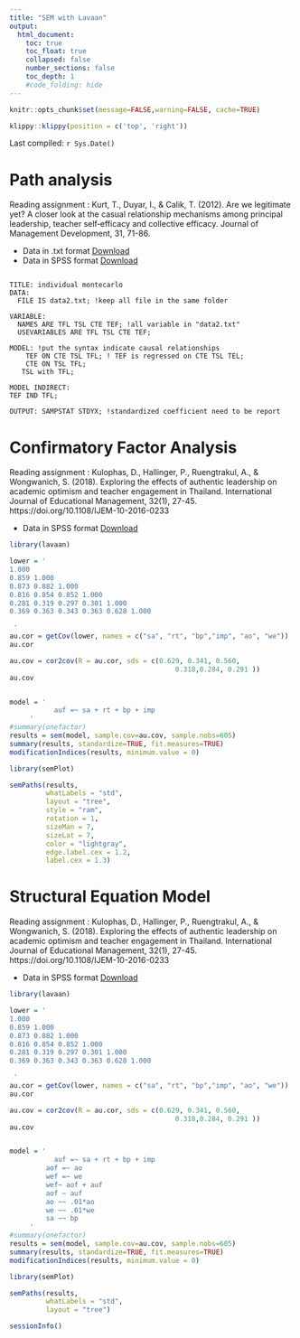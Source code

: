 ```yaml
---
title: "SEM with Lavaan"
output:
  html_document:
    toc: true
    toc_float: true
    collapsed: false
    number_sections: false
    toc_depth: 1
    #code_folding: hide
---
```



```r
knitr::opts_chunk$set(message=FALSE,warning=FALSE, cache=TRUE)
```
```r
klippy::klippy(position = c('top', 'right'))
```


Last compiled: `r Sys.Date()`


# Path analysis

Reading assignment : Kurt, T., Duyar, I., & Calik, T. (2012). Are we legitimate yet? A closer look at the casual relationship mechanisms among principal leadership, teacher self‐efficacy and collective efficacy. Journal of Management Development, 31, 71-86. 

- Data in .txt format [Download](https://github.com/trsamp/SEM101/blob/main/data/01PA.txt)
- Data in SPSS format [Download](https://github.com/trsamp/SEM101/blob/main/data/01PA.sav)

```

TITLE: individual montecarlo
DATA:
  FILE IS data2.txt; !keep all file in the same folder

VARIABLE:
  NAMES ARE TFL TSL CTE TEF; !all variable in "data2.txt"
  USEVARIABLES ARE TFL TSL CTE TEF; 

MODEL: !put the syntax indicate causal relationships
	TEF ON CTE TSL TFL; ! TEF is regressed on CTE TSL TEL;
	CTE ON TSL TFL;
   TSL with TFL;

MODEL INDIRECT:
TEF IND TFL;

OUTPUT: SAMPSTAT STDYX; !standardized coefficient need to be report

```

# Confirmatory Factor Analysis

Reading assignment : Kulophas, D., Hallinger, P., Ruengtrakul, A., & Wongwanich, S. (2018). Exploring the effects of authentic leadership on academic optimism and teacher engagement in Thailand. International Journal of Educational Management, 32(1), 27-45. https://doi.org/10.1108/IJEM-10-2016-0233

- Data in SPSS format [Download](https://github.com/trsamp/SEM101/blob/main/data/03SEM.sav)

```r
library(lavaan)

lower = '
1.000 
0.859 1.000 
0.873 0.882 1.000
0.816 0.854 0.852 1.000
0.281 0.319 0.297 0.301 1.000
0.369 0.363 0.343 0.363 0.628 1.000

 '
au.cor = getCov(lower, names = c("sa", "rt", "bp","imp", "ao", "we"))
au.cor

au.cov = cor2cov(R = au.cor, sds = c(0.629, 0.341, 0.560, 
                                         0.318,0.284, 0.291 ))
au.cov


model = '
	 	   auf =~ sa + rt + bp + imp
 	 '
#summary(onefactor)
results = sem(model, sample.cov=au.cov, sample.nobs=605)
summary(results, standardize=TRUE, fit.measures=TRUE)
modificationIndices(results, minimum.value = 0)

library(semPlot)

semPaths(results,
         whatLabels = "std",
         layout = "tree",
         style = "ram",
         rotation = 1,
         sizeMan = 7,
         sizeLat = 7,
         color = "lightgray",
         edge.label.cex = 1.2,
         label.cex = 1.3)

```




# Structural Equation Model

Reading assignment : Kulophas, D., Hallinger, P., Ruengtrakul, A., & Wongwanich, S. (2018). Exploring the effects of authentic leadership on academic optimism and teacher engagement in Thailand. International Journal of Educational Management, 32(1), 27-45. https://doi.org/10.1108/IJEM-10-2016-0233

- Data in SPSS format [Download](https://github.com/trsamp/SEM101/blob/main/data/03SEM.sav)

```r
library(lavaan)

lower = '
1.000 
0.859 1.000 
0.873 0.882 1.000
0.816 0.854 0.852 1.000
0.281 0.319 0.297 0.301 1.000
0.369 0.363 0.343 0.363 0.628 1.000

 '
au.cor = getCov(lower, names = c("sa", "rt", "bp","imp", "ao", "we"))
au.cor

au.cov = cor2cov(R = au.cor, sds = c(0.629, 0.341, 0.560, 
                                         0.318,0.284, 0.291 ))
au.cov


model = '
	 	   auf =~ sa + rt + bp + imp
	     aof =~ ao
	     wef =~ we
	     wef~ aof + auf
	     aof ~ auf
	     ao ~~ .01*ao
	     we ~~ .01*we
	     sa ~~ bp
 	 '
#summary(onefactor)
results = sem(model, sample.cov=au.cov, sample.nobs=605)
summary(results, standardize=TRUE, fit.measures=TRUE)
modificationIndices(results, minimum.value = 0)

library(semPlot)

semPaths(results,
         whatLabels = "std",
         layout = "tree")

sessionInfo()

```